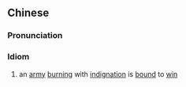 {{also|哀兵必胜}}
==Chinese==
{{zh-forms|s=哀兵必胜}}

===Pronunciation===
{{zh-pron
|m=āibīngbìshèng
|c=oi1 bing1 bit1 sing3
|cat=cy
}}

===Idiom===
{{zh-idiom}}

# an [[army]] [[burn]]ing with [[indignation]] is [[bound]] to [[win]]